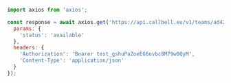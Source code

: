 ```js
import axios from 'axios';

const response = await axios.get('https://api.callbell.eu/v1/teams/ad42a09715814e6483b1c5debd6a2dbc', {
  params: {
    'status': 'available'
  },
  headers: {
    'Authorization': 'Bearer test_gshuPaZoeEG6ovbc8M79w0QyM',
    'Content-Type': 'application/json'
  }
});

```